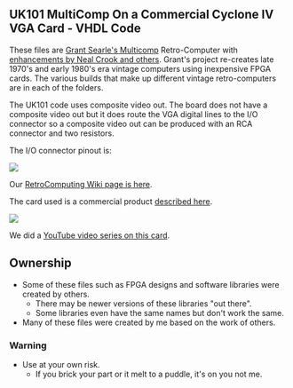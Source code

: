 == UK101 MultiComp On a Commercial Cyclone IV VGA Card - VHDL Code ==

These files are [http://searle.hostei.com/grant/Multicomp/index.html Grant Searle's Multicomp] Retro-Computer with [https://github.com/nealcrook/multicomp6809/wiki enhancements by Neal Crook and others]. Grant's project re-creates late 1970's and early 1980's era vintage computers using inexpensive FPGA cards. The various builds that make up different vintage retro-computers are in each of the folders.

The UK101 code uses composite video out. The board does not have a composite video out but it does route the VGA digital lines to the I/O connector so a composite video out can be produced with an RCA connector and two resistors.

The I/O connector pinout is:

<img src="http://land-boards.com/blwiki/images/5/5f/IO_Connector_26_pin.jpg"></img>

Our [http://land-boards.com/blwiki/index.php?title=RetroComputing RetroComputing Wiki page is here].

The card used is a commercial product [http://land-boards.com/blwiki/index.php?title=Cyclone_IV_FPGA_EP4CE6E22C8N_Development_Board_USB_V2 described here].

<img src="http://land-boards.com/blwiki/images/2/2c/EP4-FPGA-VGA.jpg"></img>

We did a [https://www.youtube.com/playlist?list=PLn__0BqzWEWPk0-VW3kEpMNA81sIbhj6n YouTube video series on this card].

== Ownership ==

* Some of these files such as FPGA designs and software libraries were created by others.
** There may be newer versions of these libraries "out there".
** Some libraries even have the same names but don't work the same.
* Many of these files were created by me based on the work of others.

=== Warning ===

* Use at your own risk.
** If you brick your part or it melt to a puddle, it's on you not me.
